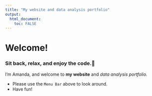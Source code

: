 ---
title: "My website and data analysis portfolio"
output: 
  html_document:
    toc: FALSE
---

# Welcome!

### Sit back, relax, and enjoy the code.🍿

I'm Amanda, and welcome to **my website** and _data analysis portfolio._ 


* Please use the `Menu Bar` above to look around.
* Have fun!
